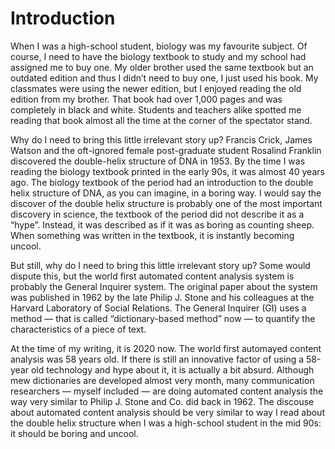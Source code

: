 # Introduction {#intro}

When I was a high-school student, biology was my favourite subject. Of course, I need to have the biology textbook to study and my school had assigned me to buy one. My older brother used the same textbook but an outdated edition and thus I didn't need to buy one, I just used his book. My classmates were using the newer edition, but I enjoyed reading the old edition from my brother. That book had over 1,000 pages and was completely in black and white. Students and teachers alike spotted me reading that book almost all the time at the corner of the spectator stand.

Why do I need to bring this little irrelevant story up? Francis Crick, James Watson and the oft-ignored female post-graduate student Rosalind Franklin discovered the double-helix structure of DNA in 1953. By the time I was reading the biology textbook printed in the early 90s, it was almost 40 years ago. The biology textbook of the period had an introduction to the double helix structure of DNA, as you can imagine,  in a boring way. I would say the discover of the double helix structure is probably one of the most important discovery in science, the textbook of the period did not describe it as a "hype". Instead, it was described as if it was as boring as counting sheep. When something was written in the textbook, it is instantly becoming uncool.

But still, why do I need to bring this little irrelevant story up? Some would dispute this, but the world first automated content analysis system is probably the General Inquirer system. The original paper about the system was published in 1962 by the late Philip J. Stone and his colleagues at the Harvard Laboratory of Social Relations. The General Inquirer (GI) uses a method --- that is called "dictionary-based method" now --- to quantify the characteristics of a piece of text.

At the time of my writing, it is 2020 now. The world first automayed content analysis was 58 years old. If there is still an innovative factor of using a 58-year old technology and hype about it, it is actually a bit absurd. Although mew dictionaries are developed almost very month, many communication researchers --- myself included --- are doing automated content analysis the way very similar to Philip J. Stone and Co. did back in 1962. The discouse about automated content analysis should be very similar to way I read about the double helix structure when I was a high-school student in the mid 90s: it should be boring and uncool.

